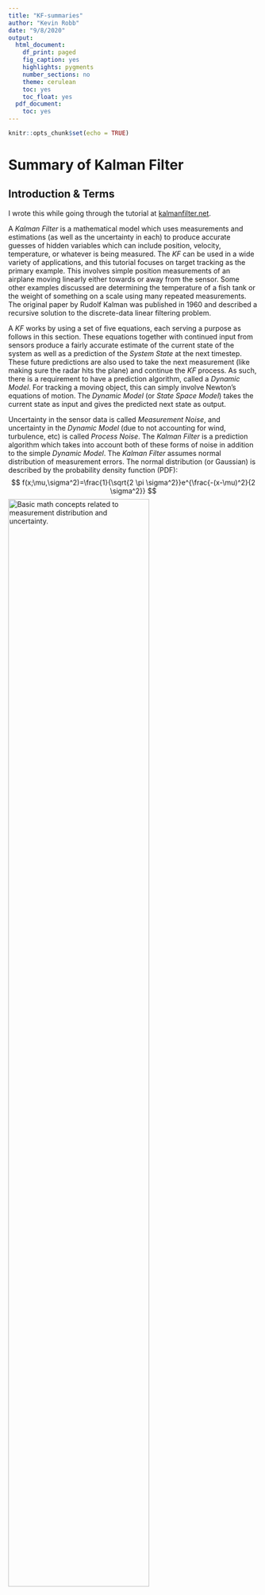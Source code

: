 ---
title: "KF-summaries"
author: "Kevin Robb"
date: "9/8/2020"
output:
  html_document:
    df_print: paged
    fig_caption: yes
    highlights: pygments
    number_sections: no
    theme: cerulean
    toc: yes
    toc_float: yes
  pdf_document:
    toc: yes
---

```{r setup, include=FALSE}
knitr::opts_chunk$set(echo = TRUE)
```

# Summary of Kalman Filter

## Introduction & Terms

I wrote this while going through the tutorial at [kalmanfilter.net](kalmanfilter.net).

A _Kalman Filter_ is a mathematical model which uses measurements and estimations (as well as the uncertainty in each) to produce accurate guesses of hidden variables which can include position, velocity, temperature, or whatever is being measured. The _KF_ can be used in a wide variety of applications, and this tutorial focuses on target tracking as the primary example. This involves simple position measurements of an airplane moving linearly either towards or away from the sensor. Some other examples discussed are determining the temperature of a fish tank or the weight of something on a scale using many repeated measurements. The original paper by Rudolf Kalman was published in 1960 and described a recursive solution to the discrete-data linear filtering problem.


A _KF_ works by using a set of five equations, each serving a purpose as follows in this section. These equations together with continued input from sensors produce a fairly accurate estimate of the current state of the system as well as a prediction of the _System State_ at the next timestep. These future predictions are also used to take the next measurement (like making sure the radar hits the plane) and continue the _KF_ process. As such, there is a requirement to have a prediction algorithm, called a _Dynamic Model_. For tracking a moving object, this can simply involve Newton’s equations of motion. The _Dynamic Model_ (or _State Space Model_) takes the current state as input and gives the predicted next state as output. 

Uncertainty in the sensor data is called _Measurement Noise_, and uncertainty in the _Dynamic Model_ (due to not accounting for wind, turbulence, etc) is called _Process Noise_. The _Kalman Filter_ is a prediction algorithm which takes into account both of these forms of noise in addition to the simple _Dynamic Model_. The _Kalman Filter_ assumes normal distribution of measurement errors. The normal distribution (or Gaussian) is described by the probability density function (PDF):
	$$
	  f(x;\mu,\sigma^2)=\frac{1}{\sqrt{2 \pi \sigma^2}}e^{\frac{-(x-\mu)^2}{2 \sigma^2}}
	$$
![_Basic math concepts related to measurement distribution and uncertainty._](images/kf-meas-distr.png){width=75%}


## Simple Example and the State Update Equation

This example features measuring the weight of a gold bar several times with a scale, and using these measurements to estimate the actual weight of the gold bar (assuming there is no systematic bias in the scale). The _Dynamic Model_ here is very simple, since we expect the weight of the gold bar to stay constant. 

![_Example set of measurements, with true value constant._](images/kf-weight-ex.png){width=75%}

We could find the true value by taking many measurements and averaging them, so we use this fact for our estimations. 

$$
  \hat{x}_{N,N} = \frac{1}{N}(z_1 + z_2 + ... + z_N) = \frac{1}{N} \sum^N_{n=1}(z_n) \textrm{ ,}
$$
where:

 * $x$ is the true weight value (which we have no way of knowing exactly)
 * $x_{n+1,n} = x_{n,n}$, because the dynamic model is constant.
 * $z_n$ is the measurement at timestep $n$
 * $\hat{x}_{n,n}$ is the estimate of $x$ made at timestep $n$ after taking the measurement $z_n$
 * $\hat{x}_{n,n-1}$ is the previous estimate made at timestep $n-1$ after taking the measurement $z_{n-1}$
 * $\hat{x}_{n+1,n}$ is the estimate of the next state made at timestep $n$ after taking the measurement $z_n$. This is a predicted state.

Our estimate for $x$ will build on all previous estimates, slowly converging towards the true value. Rather than keeping track of all previous measurements, we will simply use the most recent estimate and the current measurement. We can derive the equation
$$
  \hat{x}_{N,N} = \hat{x}_{N,N-1} + \frac{1}{N}(z_N - \hat{x}_{N,N-1}) \textrm{ ,}
$$
which is called the _State Update Equation_. This is one of the five KF equations. The term $(z_N - \hat{x}_{N,N-1})$ is a measurement residual called the _innovation_ which contains the new information.

The factor $\frac{1}{N}$ changes with each iteration, and is called the _Kalman Gain_. It is denoted $K_n$. We can rewrite the _State Update Equation_ as
$$
  \hat{x}_{N,N} = (K_N) z_N + (1 - K_N) \hat{x}_{N,N-1} \textrm{ .}
$$
The _Kalman Gain_ will not always be in this form, but here it means that after $n$ becomes large enough, the measurement term is negligible and we can stop.

This process follows the procedure described in the following flow chart:

![_Process followed as the Kalman Filter runs._](images/kf-process-chart.png){width=75%}

An initial estimate is required to kick off the KF process, but it need not be very precise. Following this procedure yields something like the following:

![_Results of running the KF for ten timesteps._](images/kf-process-results.png){width=75%}



### Side Note

The _State Update Equation_ is very similar to something I used in my research project in 2018. The agents in my population would evolve their _Learning Rate_, $L$, over the course of generations, and use this as the _Kalman Gain_ in this general form to update their expected values for the rewards of each of the three possible choices. Similarly, it took into account the most recent reward and the aggregate expected reward, just as above 


## Non-Constant Example and the State Extrapolation Equation

This example features an airplane moving horizontally at constant velocity away from a range detector. The _Dynamic Model_ for this situation is no longer constant, and requires two equations of motion:
$$
  x_{n+1} = x_n + \dot{x}_n \Delta t \\
  \dot{x}_{n+1} = \dot{x}_n
$$
where $\Delta t$ is the interval between measurements, and $\dot{x}_n$ is the velocity at timestep $n$. This system of equations making up the _Dynamic Model_ is called a _State Extrapolation Equation_ (or _Transition Equation_ / _Prediction Equation_), and is the second of the five _Kalman Filter_ equations. This is because it extrapolates the current state to the next state as a prediction. Note that in this case there are two equations needed because we must predict the change in both the position and the velocity. Note that this example assumes our radar measures range and uses that to calculate velocity, rather than measuring velocity directly.

### The $\alpha$ - $\beta$ Filter

This is very similar to the previous example, but we have two equations and two variables to predict which form the _State Update Equation_ for this example. These are also called the _$\alpha$ - $\beta$ track  update equations._

$$
  \hat{\dot{x}}_{n,n} = \hat{\dot{x}}_{n,n-1} + \beta (\frac{z_n - \hat{x}_{n,n-1}}{\Delta t}) \\
  \hat{x}_{n,n} = \hat{x}_{n,n-1} + \alpha (z_n - \hat{x}_{n,n-1})
$$
Here $\beta$ represents whether we think a difference between expectation and measurement was caused by radar imprecision or a change in the velocity of the aircraft. A much higher difference than we'd expect given the radar precision would elicit a high $\beta$, allowing our predicted velocity to change. If the difference is below our radar precision threshold, then we set a low $\beta$ since the velocity probably hasn't changed, and the difference can be attributed to radar measurement error.

The value of $\alpha \in [0,1]$ is a set value that depends on our radar measurement precision (high $\alpha$ for high precision). Unlike the _Kalman Gain_ in the basic _State Update Equation_ in our first example, $\alpha$ does not change as the number of timesteps increases.

![_Results of the $\alpha$ - $\beta$ filter. The estimates converge towards the true value_](images/kf-alpha-beta-result.png){width=75%}

This also works for a plane with constant acceleration, and therefore changing velocity:

```{r, echo=FALSE, out.width="49%", out.height="20%", fig.cap="Estimates for range and velocity over many timesteps.", fig.show='hold', fig.align='center'}
knitr::include_graphics(c("images/kf-ab-accel-range.png","images/kf-ab-accel-vel.png"))
```

We can see that the position is estimated fairly well, but the velocity estimates tend to be off persistently. This gap is called a _lag error_. 

### The $\alpha$ - $\beta$ - $\gamma$ Filter

The addition of the $\gamma$ term essentially allows more equations to be used. We increase our _Dynamic Model_ to three kinematic equations, accounting now for acceleration in addition to position and velocity. The _State Update Equation_ then includes three equations, one for each coefficient. This process follows the previous very similarly, with the following graphical results:

```{r, echo=FALSE, out.width="30%", out.height="15%", fig.cap="Estimates for range, velocity, and acceleration over many timesteps.", fig.show='hold', fig.align='center'}
knitr::include_graphics(c("images/kf-abg-range.png","images/kf-abg-vel.png","images/kf-abg-accel.png"))
```

We can see this eliminates the lag error in velocity, but the estimate for acceleration is terrible. If we care about predicting the acceleration, we can add a fourth equation to account for jerk, which will improve the acceleration plot. We can do this type of thing until all the variables we care about are accurately tracked and predicted, which usually will not go beyond position, velocity, and perhaps acceleration.

Some examples of $\alpha$ - $\beta$ - $\gamma$ filters include the _Kalman Filter_, _Extended Kalman Filter_, _Unscented Kalman Filter_, _Cubature Kalman Filter_, _Particle Filter_, and _Bayes Filter_.

## 1D Kalman Filter w/o Process Noise

### Measurement and Estimate Uncertainties

We will begin to include uncertainties in our calculations.

The difference between a measurement and the true value (such as when weighing a gold bar in our first example) is called a _measurement error_. These errors are random, and can be described by a Gaussian with variance $\sigma^2$. This variance of the measurement errors is called the _measurement uncertainty_ and is also denoted by $r$. This value can be obtained from the measurement device's manufacturer or derived via calibration.
$$
  r = \sigma_{meas}^2
$$

The difference between the estimate and the true value is called an _estimate error_. This error becomes smaller as we take more measurements, tending towards zero as the estimates converge on the true value. We don't know this value, but we can estimate the _uncertainty in estimate_, denoted by $p$. 

### The Kalman Gain Equation in 1D

The $\alpha$ - $\beta$ (- $\gamma$) parameters can be calculated dynamically for each filter iteration. These are called the _Kalman Gain_, denoted by $K_n$. The _Kalman Gain Equation_ is the third _Kalman Filter_ equation we have seen thus far:

$$
  K_n = \frac{\textrm{Uncertainty in Estimate}}{\textrm{Uncertainty in Estimate + Uncertainty in Measurement}} \\
  = \frac{p_{n,n-1}}{p_{n,n-1} + r_n}
$$
where:

 - $p_{n,n-1}$ is the extrapolated estimate uncertainty
 - $r_n$ is the measurement uncertainty
 - $0 \leq K_n \leq 1$

This brings us back to the generalized form of the _State Update Equation_ which we wrote previously:
$$
  \hat{x}_{n,n} = (K_n) z_n + (1 - K_n) \hat{x}_{n,n-1}
$$
This has some effects:

 - When the measurement uncertainty is very large compared to the estimate uncertainty, $K_n$ is close to zero, giving very little weight to the measurements.
 - When the measurement uncertainty is very small (the measurements are very precise), $K_n$ is close to one, giving a lot of weight to the measurements and very little weight to the estimates.
 - When both uncertainties are about even, $K_n$ is close to 0.5.

The _Kalman Gain_ tells us how much we want to change the aggregate estimate when given a new measurement.

### The Covariance Update Equation in 1D

We update the estimate uncertainty via the _Covariance Update Equation_:
$$
  p_{n,n} = (1 - K_n) p_{n,n-1}
$$
where:

 - $K_n$ is the Kalman Gain
 - $p_{n,n-1}$ is the estimate uncertainty that was calculated during the previous filter iteration
 - $p_n,n$ is the estimate uncertainty of the current state
 
Since $K_n \leq 1$, we can see that $p$ gets smaller with each filter iteration. When the measurement uncertainty is higher, it will take longer for $p$ to converge towards zero.

This is the fourth _Kalman Filter_ equation.

### The Covariance Extrapolation Equation in 1D

Like state extrapolation, the estimate uncertainty extrapolation is done with the _Dynamic Model_ equations. The _Covariance Extrapolation Equation_ thus depends on the situation & its _Dynamic Model_. This is the fifth _Kalman Filter Equation_. 

For our first example, measuring a gold bar of constant weight with a scale, the _Dynamic Model_ is constant, so the _Covariance Extrapolation Equation_ would be 
$$
  p_{n+1,n} = p_{n,n}
$$
where $p$ is the estimate uncertainty for the weight.

For the second example of radar tracking an aircraft moving linearly at constant velocity, the _Dynamic Model_ is
$$
  \hat{x}_{n+1,n} = \hat{x}_{n,n} + \hat{\dot{x}}_{n,n} \Delta t \\
  \hat{\dot{x}}_{n+1,n} = \hat{\dot{x}}_{n,n}
$$
so the _Covariance Extrapolation Equation_ is
$$
  p^x_{n+1,n} = p^x_{n,n} + \Delta t^2 * p^v_{n,n} \\
  p^v_{n+1,n} = p^v_{n,n}
$$
where:

 - $p^x$ is the position estimate uncertainty
 - $p^v$ is the velocity estimate uncertainty

### Putting it All Together

This combines all five _Kalman Filter_ equations into one algorithm.

![_The Kalman Filter process flow chart, which loops until the desired estimate precision is met._](images/kf-all-together-process.png){width=75%}

There are a few things to note here:

 - Initialization:
    - Happens only once, at the start.
    - Provides the Initial System State ($x_{1,0}$) and the Initial State Uncertainty ($p_{1,0}$).
    - Can be provided by something or guessed, and don't have to be precise.
 - Measurement:
    - Happens every filter cycle.
    - Provides the Measured System State ($z_n$) and the Measurement Uncertainty ($r_n$).
    - The Uncertainty can be a standard of the measurement device or calculated every timestep.
 - Outputs:
    - Happens every filter cycle, after the update from new measurements and before predicting the next state.
    - Provides the System State Estimate ($x_{n,n}$) and the Estimate Uncertainty ($p_{n,n}$).
    - Recall that $p_{n,n}$ decreases with every filter cycle, so we need to decide the required precision (e.g., $\sigma = 3$ cm), and run the cycle until this Estimate Uncertainty is less than this value (e.g., $\sigma^2 \leq 9$ cm)

![_A more detailed flow chart of the Kalman Filter cycle shown in the previous figure._](images/kf-all-together-process-detailed.png){width=75%}

Note that the Predict step depends on the _Dynamic Model_ for our system.

## Including Process Noise: The Complete KF Model

The _Process Noise_ is the uncertainty of the _Dynamic Model_, which we will use to update the _Covariance Extrapolation Equation_. This noise can include random accelerations of an aircraft, resistance fluctuations in a resistor caused by temperature changes, etc. If we are measuring a building's height, the _Process Noise_ is zero, since the building doesn't move or change height. 

The _Process Noise Variance_ is denoted by $q$. The _Covariance Extrapolation Equation_ for constant dynamics becomes
$$
  p_{n+1,n} = p_{n,n} + q_n \textrm{ .}
$$

For a fish tank with a constant steady state temperature, fluctuations in the true liquid temperature are possible, so we describe the system dynamics by
$$
  x_n = T + \omega_n \textrm{ ,}
$$
where:

 - $T$ is the constant temperature.
 - $\omega_n$ is a random process noise with variance $q$.

As we go through the filter cycles, both the _Estimate Uncertainty_ and the _Kalman Gain_ exponentially decrease asymptotically as our estimates converge on the true value, even with the inclusion of the _Process Noise_:

![_Temperature estimates converge on the true value despite process noise._](images/kf-process-noise-results.PNG){width=75%}


If instead of being relatively constant, the temperature of the liquid in the tank is increasing at a constant rate, we see the following result when we use the same _Dynamic Model_:

```{r, echo=FALSE, out.width="49%", out.height="20%", fig.cap="Temperature estimates fail with an incorrect dynamic model.", fig.show='hold', fig.align='center'}
knitr::include_graphics(c("images/kf-temp-lag-10.png","images/kf-temp-lag-100.png"))
```

This graph shows another _lag error_, as we have seen before when the _Dynamic Model_ did not fit the case. Our model assumes constant temperature, which is not the actual situation, so it is able to increase and follow the trend, but it cannot keep up and create an accurate estimation. If we cannot create an accurate _Dynamic Model_, we can alternatively adjust the _Process Noise_, $q$, to achieve greater accuracy.

Using a much higher value for $q$ in place of actually fixing the _Dynamic Model_ yields the following result:

![_Constantly increasing temperature is estimated well using a high Process Noise_](images/kf-temp-high-process-noise.PNG){width=75%}

The estimates follow the measurements, and there is no _lag error_. Because of our high _Process Noise_, the _Kalman Gain_ now stays relatively high ($\gt \textrm{ } \sim 0.9$) to give much more impact to each individual measurement rather than to the existing estimate.

This misses the point of the _Kalman Filter_, as estimates are essentially disregarded and the most recent measurement becomes our guess for the value. We can see in the graph that when a measurement was off from the true value, the estimates still followed it almost exactly. The ideal situation is a _Dynamic Model_ which is fairly accurate to the real system, with a small _Process Noise_ to account for fluctuations. The _Process Noise_ can be increased situationally, such as if the system deviates from its expected _Dynamic Model_.


